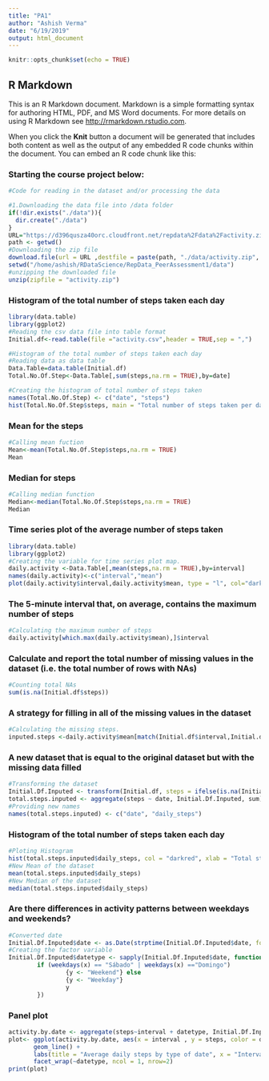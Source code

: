 ```yaml
---
title: "PA1"
author: "Ashish Verma"
date: "6/19/2019"
output: html_document
---
```


```r
knitr::opts_chunk$set(echo = TRUE)
```

## R Markdown

This is an R Markdown document. Markdown is a simple formatting syntax for authoring HTML, PDF, and MS Word documents. For more details on using R Markdown see <http://rmarkdown.rstudio.com>.

When you click the **Knit** button a document will be generated that includes both content as well as the output of any embedded R code chunks within the document. You can embed an R code chunk like this:

### Starting the course project below:

```r
#Code for reading in the dataset and/or processing the data

#1.Downloading the data file into /data folder
if(!dir.exists("./data")){
  dir.create("./data")
}
URL="https://d396qusza40orc.cloudfront.net/repdata%2Fdata%2Factivity.zip"
path <- getwd()
#Downloading the zip file
download.file(url = URL ,destfile = paste(path, "./data/activity.zip", sep = "/"))
setwd("/home/ashish/RDataScience/RepData_PeerAssessment1/data")
#unzipping the downloaded file
unzip(zipfile = "activity.zip")
```
### Histogram of the total number of steps taken each day
```r
library(data.table)
library(ggplot2)
#Reading the csv data file into table format
Initial.df<-read.table(file ="activity.csv",header = TRUE,sep = ",")

#Histogram of the total number of steps taken each day
#Reading data as data table 
Data.Table=data.table(Initial.df)
Total.No.Of.Step<-Data.Table[,sum(steps,na.rm = TRUE),by=date]

#Creating the histogram of total number of steps taken
names(Total.No.Of.Step) <- c("date", "steps")
hist(Total.No.Of.Step$steps, main = "Total number of steps taken per day", xlab = "Total steps taken per day", col = "darkred", ylim = c(0,20), breaks = seq(0,25000, by=2500))
```
### Mean for the steps
```r
#Calling mean fuction
Mean<-mean(Total.No.Of.Step$steps,na.rm = TRUE)
Mean
```
### Median for steps
```r
#Calling median function
Median<-median(Total.No.Of.Step$steps,na.rm = TRUE)
Median
```
### Time series plot of the average number of steps taken
```r
library(data.table)
library(ggplot2)
#Creating the variable for time series plot map.
daily.activity <-Data.Table[,mean(steps,na.rm = TRUE),by=interval] 
names(daily.activity)<-c("interval","mean")
plot(daily.activity$interval,daily.activity$mean, type = "l", col="darkred", lwd = 2, xlab="Interval", ylab="Average number of steps", main="Average number of steps per intervals")
```
### The 5-minute interval that, on average, contains the maximum number of steps
```r
#Calculating the maximum number of steps
daily.activity[which.max(daily.activity$mean),]$interval
```
### Calculate and report the total number of missing values in the dataset (i.e. the total number of rows with NAs)
```r
#Counting total NAs
sum(is.na(Initial.df$steps))
```
### A strategy for filling in all of the missing values in the dataset
```r
#Calculating the missing steps.
inputed.steps <-daily.activity$mean[match(Initial.df$interval,Initial.df$interval)]
```
### A new dataset that is equal to the original dataset but with the missing data filled
```r
#Transforming the dataset
Initial.Df.Inputed <- transform(Initial.df, steps = ifelse(is.na(Initial.df$steps), yes = inputed.steps, no = Initial.df$steps))
total.steps.inputed <- aggregate(steps ~ date, Initial.Df.Inputed, sum)
#Providing new names
names(total.steps.inputed) <- c("date", "daily_steps")
```
###  Histogram of the total number of steps taken each day
```r
#Ploting Histogram
hist(total.steps.inputed$daily_steps, col = "darkred", xlab = "Total steps per day", ylim = c(0,30), main = "Total number of steps taken each day", breaks = seq(0,25000,by=2500))
#New Mean of the dataset
mean(total.steps.inputed$daily_steps)
#New Median of the dataset
median(total.steps.inputed$daily_steps)
```
### Are there differences in activity patterns between weekdays and weekends?
```r
#Converted date
Initial.Df.Inputed$date <- as.Date(strptime(Initial.Df.Inputed$date, format="%Y-%m-%d"))
#Creating the factor variable
Initial.Df.Inputed$datetype <- sapply(Initial.Df.Inputed$date, function(x) {
        if (weekdays(x) == "Sábado" | weekdays(x) =="Domingo") 
                {y <- "Weekend"} else 
                {y <- "Weekday"}
                y
        })
```
###  Panel plot
```r
activity.by.date <- aggregate(steps~interval + datetype, Initial.Df.Inputed, mean, na.rm = TRUE)
plot<- ggplot(activity.by.date, aes(x = interval , y = steps, color = datetype)) +
       geom_line() +
       labs(title = "Average daily steps by type of date", x = "Interval", y = "Average number of steps") +
       facet_wrap(~datetype, ncol = 1, nrow=2)
print(plot)
```

